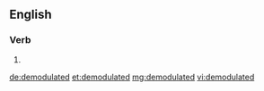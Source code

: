 ==English==

===Verb===
{{head|en}}

# {{en-past of|demodulate}}

[[de:demodulated]]
[[et:demodulated]]
[[mg:demodulated]]
[[vi:demodulated]]